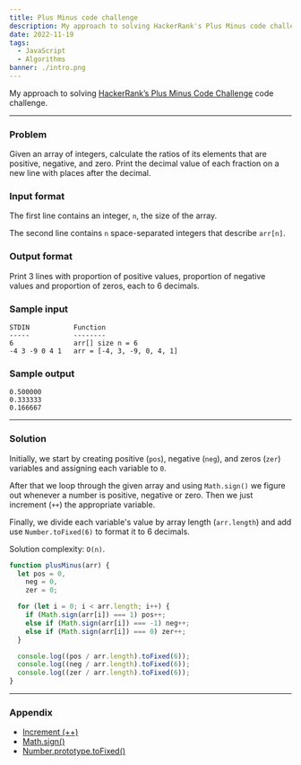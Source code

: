 ```yaml
---
title: Plus Minus code challenge
description: My approach to solving HackerRank's Plus Minus code challenge
date: 2022-11-19
tags:
  - JavaScript
  - Algorithms
banner: ./intro.png
---
```


My approach to solving [HackerRank’s Plus Minus Code Challenge](https://www.hackerrank.com/challenges/plus-minus/problem) code challenge.

---

### Problem

Given an array of integers, calculate the ratios of its elements that are positive, negative, and zero. Print the decimal value of each fraction on a new line with places after the decimal.

### Input format

The first line contains an integer, `n`, the size of the array.

The second line contains `n` space-separated integers that describe `arr[n]`.

### Output format

Print 3 lines with proportion of positive values, proportion of negative values and proportion of zeros, each to 6 decimals.

### Sample input

```
STDIN           Function
-----           --------
6               arr[] size n = 6
-4 3 -9 0 4 1   arr = [-4, 3, -9, 0, 4, 1]
```

### Sample output

```
0.500000
0.333333
0.166667
```

---

### Solution

Initially, we start by creating positive (`pos`), negative (`neg`), and zeros (`zer`) variables and assigning each variable to `0`.

After that we loop through the given array and using `Math.sign()` we figure out whenever a number is positive, negative or zero. Then we just increment (`++`) the appropriate variable.

Finally, we divide each variable's value by array length (`arr.length`) and add use `Number.toFixed(6)` to format it to 6 decimals.

Solution complexity: `O(n)`.

```js
function plusMinus(arr) {
  let pos = 0,
    neg = 0,
    zer = 0;

  for (let i = 0; i < arr.length; i++) {
    if (Math.sign(arr[i]) === 1) pos++;
    else if (Math.sign(arr[i]) === -1) neg++;
    else if (Math.sign(arr[i]) === 0) zer++;
  }

  console.log((pos / arr.length).toFixed(6));
  console.log((neg / arr.length).toFixed(6));
  console.log((zer / arr.length).toFixed(6));
}
```

---

### Appendix

- [Increment (++)](https://developer.mozilla.org/en-US/docs/Web/JavaScript/Reference/Operators/Increment)
- [Math.sign()](https://developer.mozilla.org/en-US/docs/Web/JavaScript/Reference/Global_Objects/Math/sign)
- [Number.prototype.toFixed()](https://developer.mozilla.org/en-US/docs/Web/JavaScript/Reference/Global_Objects/Number/toFixed)
